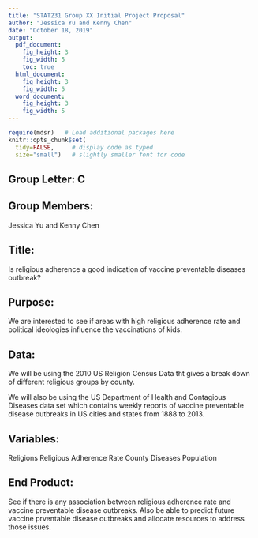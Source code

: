 ```yaml
---
title: "STAT231 Group XX Initial Project Proposal"
author: "Jessica Yu and Kenny Chen"
date: "October 18, 2019"
output: 
  pdf_document:
    fig_height: 3
    fig_width: 5
    toc: true
  html_document:
    fig_height: 3
    fig_width: 5
  word_document:
    fig_height: 3
    fig_width: 5
---
```


```r
require(mdsr)   # Load additional packages here 
knitr::opts_chunk$set(
  tidy=FALSE,     # display code as typed
  size="small")   # slightly smaller font for code
```

## Group Letter: C

## Group Members:
Jessica Yu and Kenny Chen

## Title:
Is religious adherence a good indication of vaccine preventable diseases outbreak? 

## Purpose:
We are interested to see if areas with high religious adherence rate and political ideologies influence the vaccinations of kids. 

## Data:
We will be using the 2010 US Religion Census Data tht gives a break down of different religious groups by county.

We will also be using the US Department of Health and Contagious Diseases data set which contains weekly reports of vaccine preventable disease outbreaks in US cities and states from 1888 to 2013.



## Variables:
Religions 
Religious Adherence Rate 
County
Diseases
Population 

## End Product:
See if there is any association between religious adherence rate and vaccine preventable disease outbreaks. Also be able to predict future vaccine prventable disease outbreaks and allocate resources to address those issues. 
